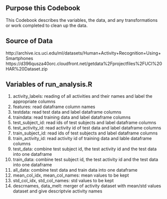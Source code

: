 ## Purpose this Codebook
This Codebook describes the variables, the data, and any transformations or work completed to clean up the data.

## Source of Data
http://archive.ics.uci.edu/ml/datasets/Human+Activity+Recognition+Using+Smartphones
https://d396qusza40orc.cloudfront.net/getdata%2Fprojectfiles%2FUCI%20HAR%20Dataset.zip

## Variables of run_analysis.R
1. activity_labels: reading of all activities and their names and label the appropriate columns
2. features: read dataframe column names
3. testdata: read test data and label dataframe columns
4. traindata: read training data and label dataframe columns
5. test_subject_id: read ids of test subjects and label dataframe columns
6. test_activity_id: read activity id of test data and label dataframe columns
7. train_subject_id: read ids of test subjects and label dataframe columns
8. train_activity_id: read activity id of training data and lable dataframe columns
9. test_data: combine test subject id, the test activity id and the test data into one dataframe
10. train_data: combine test subject id, the test activity id and the test data into one dataframe
11. all_data: combine test data and train data into one dataframe
12. mean_col_idx, mean_col_names: mean values to be kept
13. std_col_idx, std_col_names: std values to be kept
14. descrnames, data_melt: merger of activity dataset with mean/std values dataset and give descriptvie activity names

